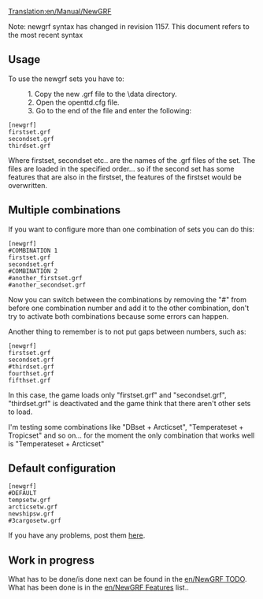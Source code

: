 [[Translation:en/Manual/NewGRF]]
<warning>Note: newgrf syntax has changed in revision 1157. This document refers to the most recent syntax</warning>

== Usage ==
To use the newgrf sets you have to:

:1. Copy the new .grf file to the \data directory.
:2. Open the openttd.cfg file.
:3. Go to the end of the file and enter the following:

<code>[newgrf]<br>
firstset.grf<br>
secondset.grf<br>
thirdset.grf</code>

Where firstset, secondset etc.. are the names of the .grf files of the set. The files are loaded in the specified order... so if the second set has some features that are also in the firstset, the features of the firstset would be overwritten.

== Multiple combinations ==
If you want to configure more than one combination of sets you can do this:

<code>[newgrf]</code><br>
<code>#COMBINATION 1</code><br>
<code>firstset.grf</code><br>
<code>secondset.grf</code><br>
<code>#COMBINATION 2</code><br>
<code>#another_firstset.grf</code><br>
<code>#another_secondset.grf</code>

Now you can switch between the combinations by removing the "#" from before one combination number and add it to the other combination, don't try to activate both combinations because some errors can happen.

Another thing to remember is to not put gaps between numbers, such as:

<code>[newgrf]</code><br>
<code>firstset.grf</code><br>
<code>secondset.grf</code><br>
<code>#thirdset.grf</code><br>
<code>fourthset.grf</code><br>
<code>fifthset.grf</code>

In this case, the game loads only "firstset.grf" and "secondset.grf", "thirdset.grf" is deactivated and the game think that there aren't other sets to load.

I'm testing some combinations like "DBset + Arcticset", "Temperateset + Tropicset" and so on... for the moment the only combination that works well is "Temperateset + Arcticset"

== Default configuration ==

<code>[newgrf]</code><br>
<code>#DEFAULT</code><br>
<code>tempsetw.grf</code><br>
<code>arcticsetw.grf</code><br>
<code>newshipsw.grf</code><br>
<code>#3cargosetw.grf</code>

If you have any problems, post them [http://www.tt-forums.net/viewtopic.php?t=9376 here].

== Work in progress ==

What has to be done/is done next can be found in the [[en/NewGRF TODO]]. What has been done is in the [[en/NewGRF Features]] list..